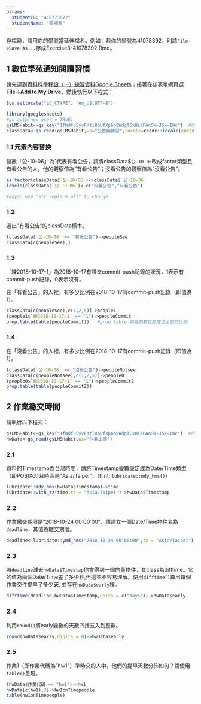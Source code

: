 ```yaml
---
params:
  studentID: "410773072"
  studentName: "張翊宣"
---
```

存檔時，請用你的學號當延伸檔名。例如：若你的學號為41078392，則請`File->Save As...`存成Exercise3-41078392.Rmd。

## 1 數位學苑通知閱讀習慣
請先連到[資料科學程設（一）練習資料Google Sheets](https://docs.google.com/spreadsheets/d/1fWdfu5yvFKtl8bUfXp6bSWdgTCxHiXPAnSW-JSk-IWc/edit#gid=2059291896)；接著在該表單網頁選**File**->**Add to My Drive**，然後執行以下程式：

```r
Sys.setlocale("LC_CTYPE", "en_US.UTF-8")

library(googlesheets)
#gs_auth(new_user = TRUE)
gsLMSHabit<-gs_key("1fWdfu5yvFKtl8bUfXp6bSWdgTCxHiXPAnSW-JSk-IWc")  #download sheet information as an object
classData<-gs_read(gsLMSHabit,ws="公告與練習",locale=readr::locale(encoding = "UTF-8")) #access the 1st worksheet
```

### 1.1 元素內容替換
變數「公-10-06」為1代表有看公告，請將classData$`公-10-06`改成factor類型且有看公告的人，他的觀察值為"有看公告"；沒看公告的觀察值為"沒看公告"。

```r
as.factor(classData$`公-10-06`)->classData$`公-10-06`
levels(classData$`公-10-06`)<-c("沒看公告","有看公告")

#way2: use “str_replace_all” to change
```


### 1.2 
選出"有看公告"的classData樣本。

```r
(classData$`公-10-06` == "有看公告")->peopleSee
classData[c(peopleSee),]
```

### 1.3
「練2018-10-17-1」為2018-10-17有課堂commit-push記錄的狀況，1表示有commit-push記錄，0表示沒有。

在「有看公告」的人裡，有多少比例在2018-10-17有commit-push記錄（即值為1）。

```r
classData[c(peopleSee),c(1,2,5)]->people1
(people1$`練2018-10-17-1` == "1")->peopleCommit
prop.table(table(peopleCommit))   #prop.table 將各類數目換成占全部的比例
```

### 1.4
在「沒看公告」的人裡，有多少比例在2018-10-17有commit-push記錄（即值為1）。

```r
(classData$`公-10-06` == "沒看公告")->peopleNotsee
classData[c(peopleNotsee),c(1,2,5)]->people0
(people0$`練2018-10-17-1` == "1")->peopleCommit2
prop.table(table(peopleCommit2))

```

## 2 作業繳交時間

請執行以下程式： 
```r
gsLMSHabit<-gs_key("1fWdfu5yvFKtl8bUfXp6bSWdgTCxHiXPAnSW-JSk-IWc")  #download sheet information as an object
hwData<-gs_read(gsLMSHabit,ws="作業上傳") 
```


### 2.1
資料的Timestamp為台灣時間，請將Timestamp變數設定成為Date/Time類型（即POSIXct)且時區是"Asia/Taipei"。（hint: `lubridate::mdy_hms()`）
```r
lubridate::mdy_hms(hwData$Timestamp)->time
lubridate::with_tz(time,tz = "Asia/Taipei")->hwData$Timestamp
```

### 2.2
作業繳交期限是"2018-10-24 00:00:00"，請建立一個Date/Time物件名為`deadline`，其值為繳交期限。

```r
deadline<-lubridate::ymd_hms("2018-10-24 00:00:00",tz = "Asia/Taipei")

```

### 2.3
將`deadline`減去`hwData$Timestap`你會得到一個向量物件，其class為difftime。它的值為兩個Date/Time差了多少秒,但這並不容易理解。使用`difftime()`算出每個作業交件提早了多少**天**, 並存在`hwData$early`裡。

```r
difftime(deadline,hwData$Timestamp,units = c("days"))->hwData$early
```

### 2.4
利用`round()`將early變數的天數四捨五入到整數。

```r
round(hwData$early,digits = 0)->hwData$early
```

### 2.5
作業1（即作業代碼為"hw1"）準時交的人中，他們的提早天數分佈如何？請使用`table()`呈現。

```r
(hwData$作業代碼 == "hw1")->hw1
hwData[c(hw1),3]->hw1onTimepeople
table(hw1onTimepeople)
```

